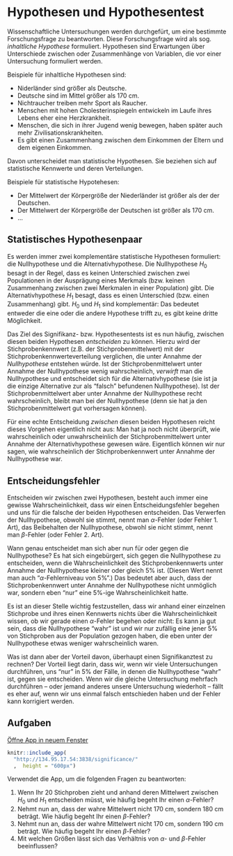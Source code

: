 # Hypothesen und Hypothesentest

Wissenschaftliche Untersuchungen werden durchgefürt, um eine bestimmte Forschungsfrage zu beantworten.
Diese Forschungsfrage wird als sog. *inhaltliche Hypothese* formuliert.
Hypothesen sind Erwartungen über Unterschiede zwischen oder
Zusammenhänge von Variablen, die vor einer Untersuchung formuliert werden.

Beispiele für inhaltliche Hypothesen sind:

- Niderländer sind größer als Deutsche.
- Deutsche sind im Mittel größer als 170 cm.
- Nichtraucher treiben mehr Sport als Raucher.
- Menschen mit hohen Cholesterinspiegeln entwickeln im Laufe ihres Lebens eher eine Herzkrankheit.
- Menschen, die sich in ihrer Jugend wenig bewegen, haben später auch mehr Zivilisationskrankheiten.
- Es gibt einen Zusammenhang zwischen dem Einkommen der Eltern und dem eigenen Einkommen.

Davon unterscheidet man statistische Hypothesen.
Sie beziehen sich auf statistische Kennwerte und deren Verteilungen.

Beispiele für statistische Hypotehesen:

- Der Mittelwert der Körpergröße der Niederländer ist größer als der der Deutschen.
- Der Mittelwert der Körpergröße der Deutschen ist größer als 170 cm.
- ...

## Statistisches Hypothesenpaar

Es werden immer zwei komplementäre statistische Hypothesen formuliert:
die Nullhypothese und die Alternativhypothese.
Die Nullhypothese $H_0$ besagt in der Regel, dass es keinen Unterschied
zwischen zwei Populationen in der Ausprägung eines Merkmals (bzw.
keinen Zusammenhang zwischen zwei Merkmalen in einer Population) gibt.
Die Alternativhypothese $H_1$ besagt, dass es einen Unterschied
(bzw. einen Zusammenhang) gibt.
$H_0$ und $H_1$ sind komplementär: Das bedeutet entweder die eine oder die
andere Hypothese trifft zu, es gibt keine dritte Möglichkeit.

Das Ziel des Signifikanz- bzw. Hypothesentests ist es nun häufig, zwischen diesen beiden Hypothesen *entscheiden* zu können.
Hierzu wird der Stichprobenkennwert (z.B. der Stichprobenmittelwert) mit der Stichprobenkennwerteverteilung verglichen,
die unter Annahme der *Nullhypothese* entstehen würde.
Ist der Stichprobenmittelwert unter Annahme der Nullhypothese wenig wahrscheinlich, *verwirft*
man die Nullhypothese und entscheidet sich für die Alternativhypothese (sie ist ja die einzige Alternative zur als "falsch" befundenen Nullhypothese).
Ist der Stichprobenmittelwert aber unter Annahme der Nullhypothese recht wahrscheinlich,
bleibt man bei der Nullhypothese (denn sie hat ja den Stichprobenmittelwert gut vorhersagen können).

Für eine echte Entscheidung *zwischen* diesen beiden Hypothesen reicht dieses Vorgehen eigentlich nicht aus:
Man hat ja noch nicht überprüft, wie wahrscheinlich oder unwahrscheinlich der Stichprobenmittelwert unter Annahme der Alternativhypothese gewesen wäre. Eigentlich können wir nur sagen, wie wahrscheinlich der Stichprobenkennwert unter Annahme der Nullhypothese war.

## Entscheidungsfehler

Entscheiden wir zwischen zwei Hypothesen, besteht auch immer eine gewisse Wahrscheinlichkeit,
dass wir einen Entscheidungsfehler begehen und uns für die falsche der beiden Hypothesen entscheiden.
Das Verwerfen der Nullhypothese, obwohl sie stimmt, nennt man $\alpha$-Fehler (oder Fehler 1. Art),
das Beibehalten der Nullhypothese, obwohl sie nicht stimmt, nennt man $\beta$-Fehler (oder Fehler 2. Art).

Wann genau entscheidet man sich aber nun für oder gegen die Nullhypothese?
Es hat sich eingebürgert, sich gegen die Nullhypothese zu entscheiden, wenn die Wahrscheinlichkeit
des Stichprobenkennwerts unter Annahme der Nullhypothese kleiner oder gleich 5% ist.
(Diesen Wert nennt man auch "$\alpha$-Fehlerniveau von 5%".)
Das bedeutet aber auch, dass der Stichprobenkennwert unter Annahme der Nullhypothese nicht unmöglich war,
sondern eben "nur" eine 5%-ige Wahrscheinlichkeit hatte.

Es ist an dieser Stelle wichtig festzustellen, dass wir anhand einer einzelnen Stichprobe und ihres einen Kennwerts nichts über die Wahrscheinlichkeit wissen, ob wir gerade einen $\alpha$-Fehler begehen oder nicht:
Es kann ja gut sein, dass die Nullhypothese "wahr" ist und wir nur zufällig eine jener 5% von Stichproben aus der Population gezogen haben, die eben unter der Nullhypothese etwas weniger wahrscheinlich waren.

Was ist dann aber der Vorteil davon, überhaupt einen Signifikanztest zu rechnen?
Der Vorteil liegt darin, dass wir, wenn wir viele Untersuchungen durchführen, uns "nur" in 5% der Fälle, in denen die Nullhypothese "wahr" ist, 
gegen sie entscheiden.
Wenn wir die gleiche Untersuchung mehrfach durchführen -- oder jemand anderes unsere Untersuchung wiederholt -- fällt es eher auf, wenn wir uns einmal falsch entschieden haben und der Fehler kann korrigiert werden.

## Aufgaben {-}

[Öffne App in neuem Fenster](http://134.95.17.54:3838/significance)

```r
knitr::include_app(
  "http://134.95.17.54:3838/significance/"
  ,  height = "600px")
```

Verwendet die App, um die folgenden Fragen zu beantworten:

1. Wenn Ihr 20 Stichproben zieht und anhand deren Mittelwert zwischen $H_0$ und $H_1$ entscheiden müsst, wie häufig begeht Ihr einen $\alpha$-Fehler?
2. Nehmt nun an, dass der wahre Mittelwert nicht 170 cm, sondern 180 cm beträgt. Wie häufig begeht Ihr einen $\beta$-Fehler?
3. Nehmt nun an, dass der wahre Mittelwert nicht 170 cm, sondern 190 cm beträgt. Wie häufig begeht Ihr einen $\beta$-Fehler?
4. Mit welchen Größen lässt sich das Verhältnis von $\alpha$- und $\beta$-Fehler beeinflussen?